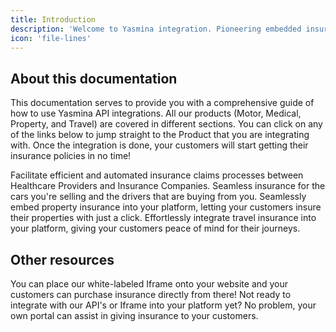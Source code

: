 ```yaml
---
title: Introduction
description: 'Welcome to Yasmina integration. Pioneering embedded insurance in Saudi Arabia  and the region by offering seamless coverage, delivered at the perfect moment to protect your customers.'
icon: 'file-lines'
---
```


## About this documentation

This documentation serves to provide you with a comprehensive guide of how to use Yasmina API integrations.
All our products (Motor, Medical, Property, and Travel) are covered in different sections. You can click on any of the links below
to jump straight to the Product that you are integrating with. Once the integration is done, your customers will start getting
their insurance policies in no time!

<CardGroup cols={2}>
  <Card
    title="Medical"
    icon="users-medical"
    href="integrations/medical"
  >Facilitate efficient and automated insurance claims processes between Healthcare Providers and Insurance Companies.</Card>
  <Card
    title="Car"
    icon="car"
    href="car"
  >
  	Seamless insurance for the cars you're selling and the drivers that are buying from you.
  </Card>
  <Card
    title="Property"
    icon="house"
    href="property"
  >Seamlessly embed property insurance into your platform, letting your customers insure their properties with just a click.</Card>
  <Card
    title="Travel"
    icon="plane"
    href="travel"
  >Effortlessly integrate travel insurance into your platform, giving your customers peace of mind for their journeys.</Card>
</CardGroup>

## Other resources

<CardGroup cols={2}>
  <Card
    title="Yasmina iframe"
    icon="file-code"
    href="otherintegrations/iframe"
  >
	  You can place our white-labeled Iframe onto your website and your customers can purchase insurance directly from there!
  </Card>
  <Card
    title="Portal"
    icon="table-columns"
    href="otherintegrations/portal"
  >Not ready to integrate with our API's or Iframe into your platform yet? No problem, your own portal can assist in giving insurance to your customers.</Card>
</CardGroup>
